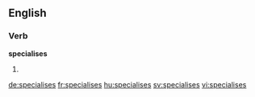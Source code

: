 
==English==

===Verb===
'''specialises'''

# {{third-person singular of|specialise}}

[[de:specialises]]
[[fr:specialises]]
[[hu:specialises]]
[[sv:specialises]]
[[vi:specialises]]